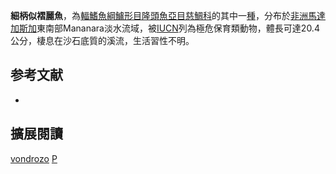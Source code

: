 {{Speciesbox
| name = 細柄似褶麗魚
| status = EN
| status_system = IUCN3.1
| image = 
| image_width = 240px
| genus = Ptychochromoides
| species = vondrozo
| authority = Sparks & Reinthal, 2001
| synonyms = 
}}

'''細柄似褶麗魚'''，為[[輻鰭魚綱|輻鰭魚綱]][[鱸形目|鱸形目]][[隆頭魚亞目|隆頭魚亞目]][[慈鯛科|慈鯛科]]的其中一[[種|種]]，分布於[[非洲|非洲]][[馬達加斯加|馬達加斯加]]東南部Mananara淡水流域，被[[IUCN|IUCN]]列為極危保育類動物，體長可達20.4公分，棲息在沙石底質的溪流，生活習性不明。

==参考文献==
*{{FishBase_species|genus=Ptychochromoides|species=vondrozo|year=2013|month=6}}

== 擴展閱讀 ==
{{refbegin}}
{{wikispecies-inline|Ptychochromoides vondrozo|細柄似褶麗魚}}
{{refend}}
{{Taxonbar|from=Q3317262}}

[[Category:似褶麗魚屬|vondrozo]]
[[Category:2001年描述的魚類|P]]


{{鱸形目小作品}}